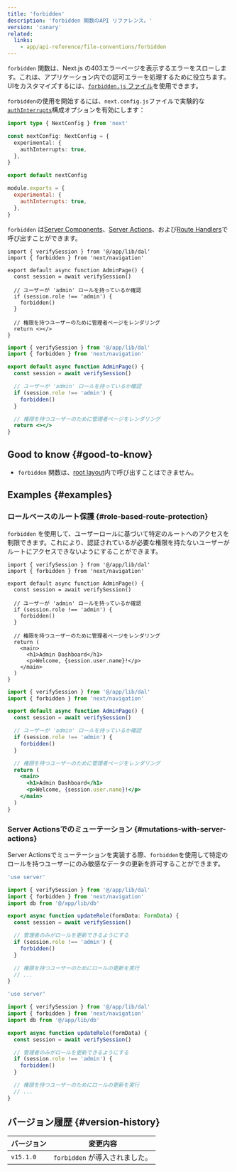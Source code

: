 ```yaml
---
title: 'forbidden'
description: 'forbidden 関数のAPI リファレンス。'
version: 'canary'
related:
  links:
    - app/api-reference/file-conventions/forbidden
---
```


`forbidden` 関数は、Next.js の403エラーページを表示するエラーをスローします。これは、アプリケーション内での認可エラーを処理するために役立ちます。UIをカスタマイズするには、[`forbidden.js` ファイル](/docs/app/api-reference/file-conventions/forbidden)を使用できます。

`forbidden`の使用を開始するには、`next.config.js`ファイルで実験的な[`authInterrupts`](/docs/app/api-reference/config/next-config-js/authInterrupts)構成オプションを有効にします：

<Tabs>
<TabItem value="ts" label="TypeScript">

```ts title="next.config.ts" switcher
import type { NextConfig } from 'next'

const nextConfig: NextConfig = {
  experimental: {
    authInterrupts: true,
  },
}

export default nextConfig
```

</TabItem>
<TabItem value="js" label="JavaScript">

```js title="next.config.js" switcher
module.exports = {
  experimental: {
    authInterrupts: true,
  },
}
```

</TabItem>
</Tabs>

`forbidden` は[Server Components](/docs/app/building-your-application/rendering/server-components)、[Server Actions](/docs/app/building-your-application/data-fetching/server-actions-and-mutations)、および[Route Handlers](/docs/app/building-your-application/routing/route-handlers)で呼び出すことができます。

<Tabs>
<TabItem value="tsx" label="TypeScript">

```tsx title="app/auth/page.tsx" switcher
import { verifySession } from '@/app/lib/dal'
import { forbidden } from 'next/navigation'

export default async function AdminPage() {
  const session = await verifySession()

  // ユーザーが 'admin' ロールを持っているか確認
  if (session.role !== 'admin') {
    forbidden()
  }

  // 権限を持つユーザーのために管理者ページをレンダリング
  return <></>
}
```

</TabItem>
<TabItem value="jsx" label="JavaScript">

```jsx title="app/auth/page.js" switcher
import { verifySession } from '@/app/lib/dal'
import { forbidden } from 'next/navigation'

export default async function AdminPage() {
  const session = await verifySession()

  // ユーザーが 'admin' ロールを持っているか確認
  if (session.role !== 'admin') {
    forbidden()
  }

  // 権限を持つユーザーのために管理者ページをレンダリング
  return <></>
}
```

</TabItem>
</Tabs>

## Good to know {#good-to-know}

- `forbidden` 関数は、[root layout](/docs/app/building-your-application/routing/layouts-and-templates#root-layout-required)内で呼び出すことはできません。

## Examples {#examples}

### ロールベースのルート保護 {#role-based-route-protection}

`forbidden` を使用して、ユーザーロールに基づいて特定のルートへのアクセスを制限できます。これにより、認証されているが必要な権限を持たないユーザーがルートにアクセスできないようにすることができます。

<Tabs>
<TabItem value="tsx" label="TypeScript">

```tsx title="app/admin/page.tsx" switcher
import { verifySession } from '@/app/lib/dal'
import { forbidden } from 'next/navigation'

export default async function AdminPage() {
  const session = await verifySession()

  // ユーザーが 'admin' ロールを持っているか確認
  if (session.role !== 'admin') {
    forbidden()
  }

  // 権限を持つユーザーのために管理者ページをレンダリング
  return (
    <main>
      <h1>Admin Dashboard</h1>
      <p>Welcome, {session.user.name}!</p>
    </main>
  )
}
```

</TabItem>
<TabItem value="jsx" label="JavaScript">

```jsx title="app/admin/page.js" switcher
import { verifySession } from '@/app/lib/dal'
import { forbidden } from 'next/navigation'

export default async function AdminPage() {
  const session = await verifySession()

  // ユーザーが 'admin' ロールを持っているか確認
  if (session.role !== 'admin') {
    forbidden()
  }

  // 権限を持つユーザーのために管理者ページをレンダリング
  return (
    <main>
      <h1>Admin Dashboard</h1>
      <p>Welcome, {session.user.name}!</p>
    </main>
  )
}
```

</TabItem>
</Tabs>

### Server Actionsでのミューテーション {#mutations-with-server-actions}

Server Actionsでミューテーションを実装する際、`forbidden`を使用して特定のロールを持つユーザーにのみ敏感なデータの更新を許可することができます。

<Tabs>
<TabItem value="ts" label="TypeScript">

```ts title="app/actions/update-role.ts" switcher
'use server'

import { verifySession } from '@/app/lib/dal'
import { forbidden } from 'next/navigation'
import db from '@/app/lib/db'

export async function updateRole(formData: FormData) {
  const session = await verifySession()

  // 管理者のみがロールを更新できるようにする
  if (session.role !== 'admin') {
    forbidden()
  }

  // 権限を持つユーザーのためにロールの更新を実行
  // ...
}
```

</TabItem>
<TabItem value="js" label="JavaScript">

```js title="app/actions/update-role.js" switcher
'use server'

import { verifySession } from '@/app/lib/dal'
import { forbidden } from 'next/navigation'
import db from '@/app/lib/db'

export async function updateRole(formData) {
  const session = await verifySession()

  // 管理者のみがロールを更新できるようにする
  if (session.role !== 'admin') {
    forbidden()
  }

  // 権限を持つユーザーのためにロールの更新を実行
  // ...
}
```

</TabItem>
</Tabs>

## バージョン履歴 {#version-history}

| バージョン | 変更内容                       |
| ---------- | ------------------------------ |
| `v15.1.0`  | `forbidden` が導入されました。 |
